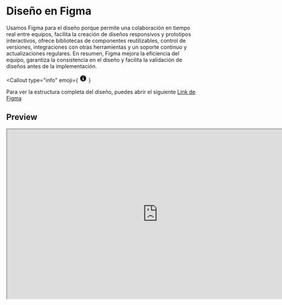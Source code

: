 # Diseño en Figma

Usamos Figma para el diseño porque permite una colaboración en tiempo real entre equipos, facilita la creación de diseños responsivos y prototipos interactivos, ofrece bibliotecas de componentes reutilizables, control de versiones, integraciones con otras herramientas y un soporte continuo y actualizaciones regulares. En resumen, Figma mejora la eficiencia del equipo, garantiza la consistencia en el diseño y facilita la validación de diseños antes de la implementación.


<Callout
  type="info"
  emoji={
    <svg
      xmlns="http://www.w3.org/2000/svg"
      viewBox="0 0 20 20"
      fill="currentColor"
      width="20"
      height="20"
      class="nx-mt-1"
    >
      <path
        fill-rule="evenodd"
        clip-rule="evenodd"
        d="M18 10a8 8 0 11-16 0 8 8 0 0116 0zm-7-4a1 1 0 11-2 0 1 1 0 012 0zM9 9a1 1 0 000 2v3a1 1 0 001 1h1a1 1 0 100-2v-3a1 1 0 00-1-1H9z"
      ></path>
    </svg>
  }
>
  Para ver la estructura completa del diseño, puedes abrir el siguiente [Link de
  Figma](https://www.figma.com/file/tacybG9j0Sra1NiQSpsX4Q/vende-origami?type=design&node-id=0%3A1&mode=dev&t=NEH85X9wQ24pXRib-1)
</Callout>

## Preview

<iframe
  style={{ border: '1px solid rgba(0, 0, 0, 0.1)' }}
  width="800"
  height="450"
  src="https://www.figma.com/embed?embed_host=share&url=https%3A%2F%2Fwww.figma.com%2Ffile%2FtacybG9j0Sra1NiQSpsX4Q%2Forimi%3Ftype%3Ddesign%26node-id%3D205%253A409%26mode%3Ddesign%26t%3DVKVgd6pH87XWuQhu-1"
  allowfullscreen
></iframe>
